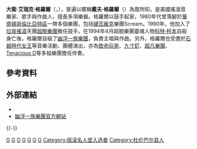{{BLP unsourced|time=2009-12-08T13:21:15+00:00}}
{{Infobox musical artist
|Name = 戴夫·格羅爾
|Background = solo_singer
|Img = Dave-Grohl.jpg
|Img_capt = 戴夫·格羅爾，2007年。
|Birth_name = 大衛·艾瑞克·格羅爾
|Born = {{birth date and age|1969|1|14}}<br />[[美國|美國]][[俄亥俄州|俄亥俄州]][[沃倫_(俄亥俄州)|沃倫]]
|Death = 
|Genre = [[另类摇滚|另類搖滾]]、[[後垃圾搖滾|後垃圾搖滾]]、[[垃圾搖滾|垃圾搖滾]]、[[硬核朋克|硬蕊龐克]]、[[重金属音乐|重金屬]]、[[末日金屬|毀滅金屬]]、[[敲击金属|鞭笞金屬]]、[[石人金屬|石人金屬]]
|Occupation = [[音乐家|音樂家]]、作曲家、電影評論家
|Years_active = 1986年-至今
|Instrument = [[歌唱|歌唱]]、[[爵士鼓|鼓]]、[[吉他|吉他]]、[[钢琴|鋼琴]]、[[電貝斯|貝斯]]
|Label = [[RCA|RCA]]、[[EMI|Capitol]]、[[吉芬唱片|Geffen]]
|Associated_acts = [[涅槃乐队|超脫樂團]]、[[噴火戰機樂隊|幽浮一族樂團]]、<br>Scream、[[Tenacious_D|Tenacious D]]、<br>[[致命玩笑|致命玩笑]]、[[石器時代女王|石器時代女王]]、<br>[[Probot|Probot]]、[[Them_Crooked_Vultures|Them Crooked Vultures]]
| Notable_instruments = 
Gibson DG-335<br/>Gibson ES-335<br />Gibson Firebird<br />Gibson Explorer<br />Ampeg Dan Armstrong
}}
'''大衛·艾瑞克·格羅爾'''（'''{{lang-en|David Eric Grohl}}'''，{{bd|1969年|1月14日}}），普遍以暱稱'''戴夫·格羅爾'''（{{lang-en|Dave Grohl}}）為眾所知，是美國搖滾音樂家、歌手與作曲人，擅長多項樂器。格羅爾以鼓手起家，1980年代曾落腳於[[华盛顿哥伦比亚特区|華盛頓哥倫比亞特區]]一帶多個樂團，包括[[硬核朋克|硬蕊龐克]]樂團Scream。1990年，他加入了[[垃圾搖滾|垃圾搖滾]]天團[[涅槃乐队|超脫樂團]]擔任鼓手。在1994年4月超脫樂團靈魂人物[[科特·柯本|科特·柯本]]自殺身亡後，格羅爾自組了[[噴火戰機樂隊|幽浮一族樂團]]，負責主唱與作曲。另外，格羅爾也受邀於[[石器時代女王|石器時代女王]]等音樂活動、團體演出，亦為[[致命玩笑|致命玩笑]]、[[九寸釘|九寸釘]]、[[超凡樂團|超凡樂團]]、[[Tenacious_D|Tenacious D]]等多組樂團擔任伴奏。

== 參考資料 ==
{{Reflist|2}}

== 外部連結 ==
{{stack begin}}
{{commons}}
{{wikiquote|戴夫·格羅爾}}
{{stack end}}
* {{imdb name|id=0342970|name=戴夫·格羅爾}}
* [http://www.foofighters.com 幽浮一族樂團官方網站] {{Wayback|url=http://www.foofighters.com/ |date=20091028181454 }}

{{-}}
{{摇滚名人堂2014届入选者}}
{{摇滚名人堂2021届入选者}}
{{Authority control}}

{{DEFAULTSORT:Grohl, Dave}}
[[Category:1969年出生|G]]
[[Category:在世人物|G]]
[[Category:美國男歌手|G]]
[[Category:美國另類搖滾音樂家|G]]
[[Category:美國多樂器演奏家|G]]
[[Category:另类摇滚鼓手|G]]
[[Category:另类摇滚吉他手|G]]
[[Category:摇滚名人堂入选者|Category:摇滚名人堂入选者]]
[[Category:杜伦巴尔县人|Category:杜伦巴尔县人]]